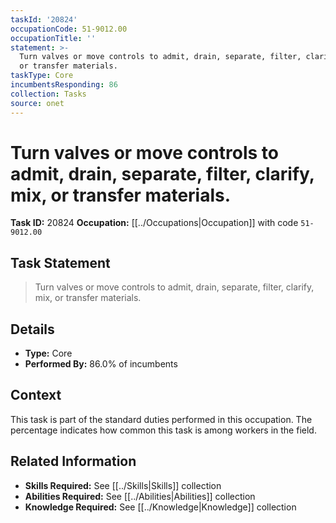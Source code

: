 ```yaml
---
taskId: '20824'
occupationCode: 51-9012.00
occupationTitle: ''
statement: >-
  Turn valves or move controls to admit, drain, separate, filter, clarify, mix,
  or transfer materials.
taskType: Core
incumbentsResponding: 86
collection: Tasks
source: onet
---
```

# Turn valves or move controls to admit, drain, separate, filter, clarify, mix, or transfer materials.

**Task ID:** 20824
**Occupation:** [[../Occupations|Occupation]] with code `51-9012.00`

## Task Statement

> Turn valves or move controls to admit, drain, separate, filter, clarify, mix, or transfer materials.

## Details

- **Type:** Core
- **Performed By:** 86.0% of incumbents

## Context

This task is part of the standard duties performed in this occupation. The percentage indicates how common this task is among workers in the field.

## Related Information

- **Skills Required:** See [[../Skills|Skills]] collection
- **Abilities Required:** See [[../Abilities|Abilities]] collection
- **Knowledge Required:** See [[../Knowledge|Knowledge]] collection

